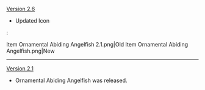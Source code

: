 {{Change History/Header}}
[[Version 2.6]]
* Updated Icon
:<gallery>
Item Ornamental Abiding Angelfish 2.1.png|Old
Item Ornamental Abiding Angelfish.png|New
</gallery>
----
[[Version 2.1]]
* Ornamental Abiding Angelfish was released.